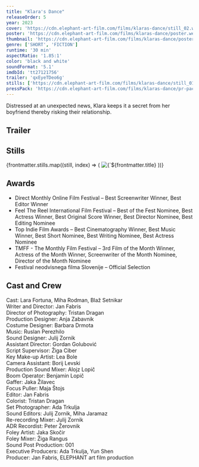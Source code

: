```yaml
---
title: "Klara's Dance"
releaseOrder: 5
year: 2023
cover: 'https://cdn.elephant-art-film.com/films/klaras-dance/still_02.webp'
poster: 'https://cdn.elephant-art-film.com/films/klaras-dance/poster.webp'
thumbnail: 'https://cdn.elephant-art-film.com/films/klaras-dance/poster_thumb.webp'
genre: ['SHORT', 'FICTION']
runtime: '30 min'
aspectRatio: '1.85:1'
color: 'black and white'
soundFormat: '5.1'
imdbId: 'tt27121756'
trailer: 'qxEyeTDeo6g'
stills: ['https://cdn.elephant-art-film.com/films/klaras-dance/still_01.webp', 'https://cdn.elephant-art-film.com/films/klaras-dance/still_02.webp', 'https://cdn.elephant-art-film.com/films/klaras-dance/still_03.webp', 'https://cdn.elephant-art-film.com/films/klaras-dance/still_05.webp', 'https://cdn.elephant-art-film.com/films/klaras-dance/still_07.webp', 'https://cdn.elephant-art-film.com/films/klaras-dance/still_08.webp', 'https://cdn.elephant-art-film.com/films/klaras-dance/still_12.webp', 'https://cdn.elephant-art-film.com/films/klaras-dance/still_14.webp', 'https://cdn.elephant-art-film.com/films/klaras-dance/still_15.webp', 'https://cdn.elephant-art-film.com/films/klaras-dance/still_16.webp', 'https://cdn.elephant-art-film.com/films/klaras-dance/still_17.webp', 'https://cdn.elephant-art-film.com/films/klaras-dance/still_19.webp', 'https://cdn.elephant-art-film.com/films/klaras-dance/still_20.webp']
pressPack: 'https://cdn.elephant-art-film.com/films/klaras-dance/pr-package.zip'
---
```



Distressed at an unexpected news, Klara keeps it a secret from her boyfriend thereby risking their relationship.

## Trailer

<YouTube id={frontmatter.trailer} class="md:mx-24 xl:mx-12 my-6" />

## Stills

<div class="grid grid-cols-1 sm:grid-cols-2 lg:grid-cols-3 gap-2">
    {frontmatter.stills.map((still, index) => (
        <img src={still} alt={`${frontmatter.title} - Still ${index}`} class="!my-0" />
    ))}
</div>

## Awards

- Direct Monthly Online Film Festival – Best Screenwriter Winner, Best Editor Winner
- Feel The Reel International Film Festival – Best of the Fest Nominee, Best Actress Winner, Best Original Score Winner, Best Director Nominee, Best Editing Nominee
- Top Indie Film Awards – Best Cinematography Winner, Best Music Winner, Best Short Nominee, Best Writing Nominee, Best Actress Nominee
- TMFF - The Monthly Film Festival – 3rd Film of the Month Winner, Actress of the Month Winner, Screenwriter of the Month Nominee, Director of the Month Nominee
- Festival neodvisnega filma Slovenije – Official Selection

## Cast and Crew

<span class="font-light">Cast:</span> <span class="font-medium">Lara Fortuna, Miha Rodman, Blaž Setnikar</span>   
<span class="font-light">Writer and Director:</span> <span class="font-medium">Jan Fabris</span>   
<span class="font-light">Director of Photography:</span> <span class="font-medium">Tristan Dragan</span>   
<span class="font-light">Production Designer:</span> <span class="font-medium">Anja Zabavnik</span>   
<span class="font-light">Costume Designer:</span> <span class="font-medium">Barbara Drmota</span>   
<span class="font-light">Music:</span> <span class="font-medium">Ruslan Perezhilo</span>   
<span class="font-light">Sound Designer:</span> <span class="font-medium">Julij Zornik</span>   
<span class="font-light">Assistant Director:</span> <span class="font-medium">Gordan Golubović</span>   
<span class="font-light">Script Supervisor:</span> <span class="font-medium">Žiga Ciber</span>   
<span class="font-light">Key Make-up Artist:</span> <span class="font-medium">Lea Bole</span>   
<span class="font-light">Camera Assistant:</span> <span class="font-medium">Borij Levski</span>   
<span class="font-light">Production Sound Mixer:</span> <span class="font-medium">Alojz Lopič</span>   
<span class="font-light">Boom Operator:</span> <span class="font-medium">Benjamin Lopič</span>   
<span class="font-light">Gaffer:</span> <span class="font-medium">Jaka Žilavec</span>   
<span class="font-light">Focus Puller:</span> <span class="font-medium">Maja Štojs</span>   
<span class="font-light">Editor:</span> <span class="font-medium">Jan Fabris</span>   
<span class="font-light">Colorist:</span> <span class="font-medium">Tristan Dragan</span>   
<span class="font-light">Set Photographer:</span> <span class="font-medium">Ada Trkulja</span>   
<span class="font-light">Sound Editors:</span> <span class="font-medium">Julij Zornik, Miha Jaramaz</span>   
<span class="font-light">Re-recording Mixer:</span> <span class="font-medium">Julij Zornik</span>   
<span class="font-light">ADR Recordist:</span> <span class="font-medium">Peter Žerovnik</span>   
<span class="font-light">Foley Artist:</span> <span class="font-medium">Jaka Skočir</span>   
<span class="font-light">Foley Mixer:</span> <span class="font-medium">Žiga Rangus</span>   
<span class="font-light">Sound Post Production:</span> <span class="font-medium">001</span>   
<span class="font-light">Executive Producers:</span> <span class="font-medium">Ada Trkulja, Yun Shen</span>   
<span class="font-light">Producer:</span> <span class="font-medium">Jan Fabris, ELEPHANT art film production</span>   
